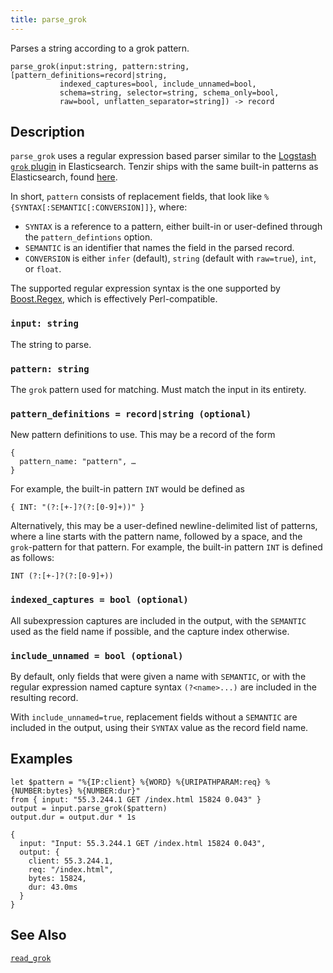 ```yaml
---
title: parse_grok
---
```


Parses a string according to a grok pattern.

```tql
parse_grok(input:string, pattern:string, [pattern_definitions=record|string,
           indexed_captures=bool, include_unnamed=bool,
           schema=string, selector=string, schema_only=bool,
           raw=bool, unflatten_separator=string]) -> record
```

## Description

`parse_grok` uses a regular expression based parser similar to the
[Logstash `grok` plugin](https://www.elastic.co/guide/en/logstash/current/plugins-filters-grok.html)
in Elasticsearch. Tenzir ships with the same built-in patterns as Elasticsearch,
found [here](https://github.com/logstash-plugins/logstash-patterns-core/tree/main/patterns/ecs-v1).

In short, `pattern` consists of replacement fields, that look like
`%{SYNTAX[:SEMANTIC[:CONVERSION]]}`, where:
- `SYNTAX` is a reference to a pattern, either built-in or user-defined
    through the `pattern_defintions` option.
- `SEMANTIC` is an identifier that names the field in the parsed record.
- `CONVERSION` is either `infer` (default), `string` (default with
    `raw=true`), `int`, or `float`.

The supported regular expression syntax is the one supported by
[Boost.Regex](https://www.boost.org/doc/libs/1_81_0/libs/regex/doc/html/boost_regex/syntax/perl_syntax.html),
which is effectively Perl-compatible.

### `input: string`

The string to parse.

### `pattern: string`

The `grok` pattern used for matching. Must match the input in its entirety.

### `pattern_definitions = record|string (optional)`

New pattern definitions to use. This may be a record of the form

```tql
{
  pattern_name: "pattern", …
}
```

For example, the built-in pattern `INT` would be defined as

```tql
{ INT: "(?:[+-]?(?:[0-9]+))" }
```

Alternatively, this may be a user-defined newline-delimited list of patterns,
where a line starts with the pattern name, followed by a space, and the
`grok`-pattern for that pattern. For example, the built-in pattern `INT` is
defined as follows:

```
INT (?:[+-]?(?:[0-9]+))
```

### `indexed_captures = bool (optional)`

All subexpression captures are included in the output, with the `SEMANTIC` used
as the field name if possible, and the capture index otherwise.

### `include_unnamed = bool (optional)`

By default, only fields that were given a name with `SEMANTIC`, or with
the regular expression named capture syntax `(?<name>...)` are included
in the resulting record.

With `include_unnamed=true`, replacement fields without a `SEMANTIC` are included
in the output, using their `SYNTAX` value as the record field name.


<ParsingOptions />

## Examples

```tql
let $pattern = "%{IP:client} %{WORD} %{URIPATHPARAM:req} %{NUMBER:bytes} %{NUMBER:dur}"
from { input: "55.3.244.1 GET /index.html 15824 0.043" }
output = input.parse_grok($pattern)
output.dur = output.dur * 1s
```
```tql
{
  input: "Input: 55.3.244.1 GET /index.html 15824 0.043",
  output: {
    client: 55.3.244.1,
    req: "/index.html",
    bytes: 15824,
    dur: 43.0ms
  }
}
```

## See Also

[`read_grok`](/references/operators/read_grok)
